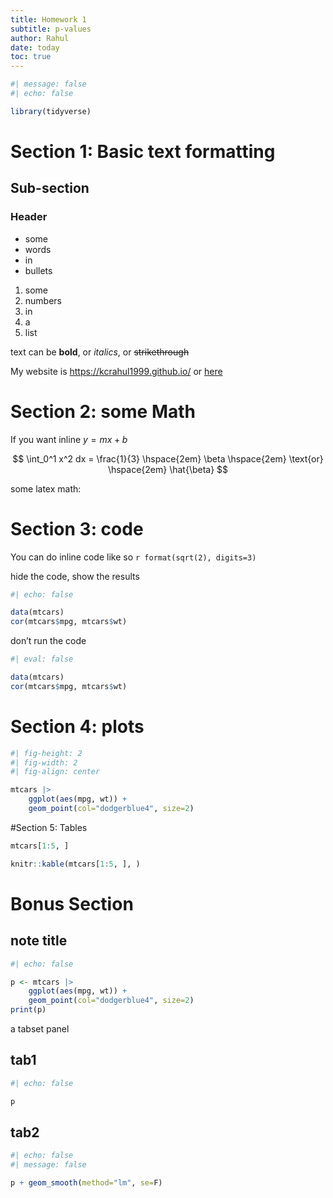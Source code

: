 ```yaml
---
title: Homework 1
subtitle: p-values
author: Rahul
date: today
toc: true
---
```


```r
#| message: false
#| echo: false

library(tidyverse)
```

# Section 1: Basic text formatting

## Sub-section


### Header

- some
- words
- in 
- bullets

1. some
2. numbers 
3. in 
4. a 
5. list

text can be **bold**, or _italics_, or ~~strikethrough~~

My website is <https://kcrahul1999.github.io/> or [here](https://kcrahul1999.github.io/)

# Section 2: some Math

If you want inline $y = mx + b$

$$
\int_0^1 x^2 dx = \frac{1}{3} \hspace{2em} \beta \hspace{2em} \text{or} \hspace{2em} \hat{\beta}
$$

some latex math:

```{=latex}
\begin{align}
y &= a(b+c) \\
  &= ab + ac
\end{align}
```

# Section 3: code

You can do inline code like so `r format(sqrt(2), digits=3)`

hide the code, show the results
```r
#| echo: false

data(mtcars)
cor(mtcars$mpg, mtcars$wt)
```
don't run the code 
```r
#| eval: false

data(mtcars)
cor(mtcars$mpg, mtcars$wt)
```
# Section 4: plots
```r
#| fig-height: 2
#| fig-width: 2
#| fig-align: center

mtcars |>
    ggplot(aes(mpg, wt)) +
    geom_point(col="dodgerblue4", size=2)
```

#Section 5: Tables
```r
mtcars[1:5, ]
```

```r
knitr::kable(mtcars[1:5, ], )
```

# Bonus Section

:::{.callout-note collapse="true"}
## note title

```r
#| echo: false

p <- mtcars |>
    ggplot(aes(mpg, wt)) +
    geom_point(col="dodgerblue4", size=2)
print(p)
```

:::


a tabset panel

:::{.panel-tabset}

## tab1
```r
#| echo: false

p
```

## tab2

```r
#| echo: false
#| message: false

p + geom_smooth(method="lm", se=F)
```

:::

